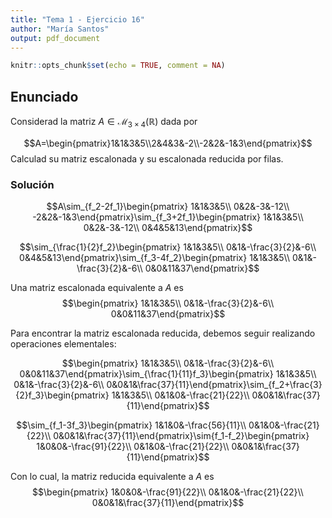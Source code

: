 ```yaml
---
title: "Tema 1 - Ejercicio 16"
author: "María Santos"
output: pdf_document
---
```


```r
knitr::opts_chunk$set(echo = TRUE, comment = NA)
```

## Enunciado

Considerad la matriz $A\in\mathcal{M}_{3\times 4}(\mathbb{R})$ dada por

$$A=\begin{pmatrix}1&1&3&5\\2&4&3&-2\\-2&2&-1&3\end{pmatrix}$$
Calculad su matriz escalonada y su escalonada reducida por filas.

### Solución

$$A\sim_{f_2-2f_1}\begin{pmatrix}
1&1&3&5\\
0&2&-3&-12\\
-2&2&-1&3\end{pmatrix}\sim_{f_3+2f_1}\begin{pmatrix}
1&1&3&5\\
0&2&-3&-12\\
0&4&5&13\end{pmatrix}$$

$$\sim_{\frac{1}{2}f_2}\begin{pmatrix}
1&1&3&5\\
0&1&-\frac{3}{2}&-6\\
0&4&5&13\end{pmatrix}\sim_{f_3-4f_2}\begin{pmatrix}
1&1&3&5\\
0&1&-\frac{3}{2}&-6\\
0&0&11&37\end{pmatrix}$$

Una matriz escalonada equivalente a $A$ es $$\begin{pmatrix}
1&1&3&5\\
0&1&-\frac{3}{2}&-6\\
0&0&11&37\end{pmatrix}$$

Para encontrar la matriz escalonada reducida, debemos seguir realizando operaciones elementales:

$$\begin{pmatrix}
1&1&3&5\\
0&1&-\frac{3}{2}&-6\\
0&0&11&37\end{pmatrix}\sim_{\frac{1}{11}f_3}\begin{pmatrix}
1&1&3&5\\
0&1&-\frac{3}{2}&-6\\
0&0&1&\frac{37}{11}\end{pmatrix}\sim_{f_2+\frac{3}{2}f_3}\begin{pmatrix}
1&1&3&5\\
0&1&0&-\frac{21}{22}\\
0&0&1&\frac{37}{11}\end{pmatrix}$$

$$\sim_{f_1-3f_3}\begin{pmatrix}
1&1&0&-\frac{56}{11}\\
0&1&0&-\frac{21}{22}\\
0&0&1&\frac{37}{11}\end{pmatrix}\sim{f_1-f_2}\begin{pmatrix}
1&0&0&-\frac{91}{22}\\
0&1&0&-\frac{21}{22}\\
0&0&1&\frac{37}{11}\end{pmatrix}$$

Con lo cual, la matriz reducida equivalente a $A$ es $$\begin{pmatrix}
1&0&0&-\frac{91}{22}\\
0&1&0&-\frac{21}{22}\\
0&0&1&\frac{37}{11}\end{pmatrix}$$